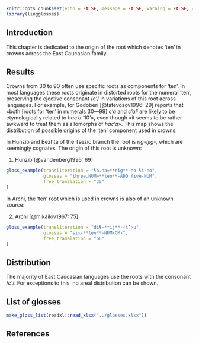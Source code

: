 ```r
knitr::opts_chunk$set(echo = FALSE, message = FALSE, warning = FALSE, comment = '')
library(lingglosses)
```

## Introduction

This chapter is dedicated to the origin of the root which denotes ‘ten’ in crowns across the East Caucasian family.

## Results

Crowns from 30 to 90 often use specific roots as components for ‘ten’. In most languages these roots originate in distorted roots for the numeral ‘ten’, preserving the ejective consonant /*c’*/ in variations of this root across languages. For example, for Godoberi [@tatevosov1996: 29] reports that «both [roots for ‘ten’ in numerals 30—99] *c’a* and *c’ali* are likely to be etymologically related to *hac’a* ‘10’», even though «it seems to be rather awkward to treat them as allomorphs of *hac’a*». This map shows the distribution of possible origins of the ‘ten’ component used in crowns.

In Hunzib and Bezhta of the Tsezic branch the root is *rig*-/*jig*-, which are seemingly cognates. The origin of this root is unknown:

(@) Hunzib [@vandenberg1995: 69]
```r
gloss_example(transliteration = "ɬa.na=**rig**-no ɬi-no",
              glosses = "three.NUM=**ten**-ADD five-NUM",
              free_translation = "35"
)
```

In Archi, the ‘ten’ root which is used in crowns is also of an unknown source:

(@) Archi [@mikailov1967: 75]
```r
gloss_example(transliteration = "diɬ-**ij**-‹t’›u",
              glosses = "six-**ten**-NUM‹CM›",
              free_translation = "60"
)
```

## Distribution

The majority of East Caucasian languages use the roots with the consonant /*c’*/. For exceptions to this, no areal distribution can be shown.

## List of glosses {-}

```r
make_gloss_list(readxl::read_xlsx("../glosses.xlsx"))
```

## References {-}
